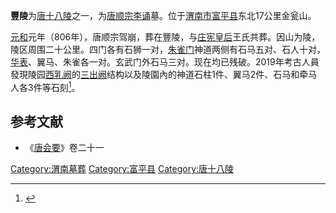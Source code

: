 {{文物保护单位
| 级别 = 全国
| 名称 = 唐代帝陵<br />（豐陵）
| 图片 = 
| 编号 = 5-184
| 分类 = 古墓葬
| 时代 = [[唐|唐]]
| 所在 = {{CHN}}[[陕西省|陕西省]][[渭南市|渭南市]][[富平县|富平县]]
| 登录 = 2001年
| Cat = 陕西全国重点文物保护单位
}}
'''豐陵'''为[[唐十八陵|唐十八陵]]之一，为[[唐顺宗|唐顺宗李诵]]墓。位于[[渭南市|渭南市]][[富平县|富平县]]东北17公里金瓮山。

[[元和_(唐朝)|元和]]元年（806年），唐顺宗驾崩，葬在豐陵，与[[庄宪皇后|庄宪皇后]]王氏共葬。因山为陵，陵区周围二十公里。四门各有石狮一对，[[朱雀门|朱雀门]]神道两侧有石马五对、石人十对，[[华表|华表]]、翼马、朱雀各一对。玄武门外石马三对。现在均已残破。2019年考古人員發現陵园[[西乳阙|西乳阙]]的[[三出阙|三出阙]]结构以及陵園內的神道石柱1件、翼马2件、石马和牵马人各3件等石刻<ref>{{Cite web |url=https://www.jiemian.com/article/3815821.html |title=唐丰陵陵园遗址发掘最新成果，三出阙遗址、翼马同现世 |accessdate=2019-12-29 |archive-date=2019-12-29 |archive-url=https://web.archive.org/web/20191229113836/https://www.jiemian.com/article/3815821.html |dead-url=no }}</ref>。

==参考文献==
*《[[唐会要|唐会要]]》卷二十一
{{Reflist}}
{{唐朝帝陵}}
[[Category:渭南墓葬|Category:渭南墓葬]]
[[Category:富平县|Category:富平县]]
[[Category:唐十八陵|Category:唐十八陵]]